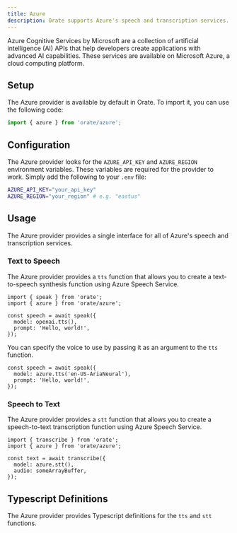 ```yaml
---
title: Azure
description: Orate supports Azure's speech and transcription services.
---
```



Azure Cognitive Services by Microsoft are a collection of artificial intelligence (AI) APIs that help developers create applications with advanced AI capabilities. These services are available on Microsoft Azure, a cloud computing platform. 

## Setup

The Azure provider is available by default in Orate. To import it, you can use the following code:

```ts
import { azure } from 'orate/azure';
```

## Configuration

The Azure provider looks for the `AZURE_API_KEY` and `AZURE_REGION` environment variables. These variables are required for the provider to work. Simply add the following to your `.env` file:

```bash
AZURE_API_KEY="your_api_key"
AZURE_REGION="your_region" # e.g. "eastus"
```

## Usage

The Azure provider provides a single interface for all of Azure's speech and transcription services.

### Text to Speech

The Azure provider provides a `tts` function that allows you to create a text-to-speech synthesis function using Azure Speech Service.

```tsx
import { speak } from 'orate';
import { azure } from 'orate/azure';

const speech = await speak({
  model: openai.tts(),
  prompt: 'Hello, world!',
});
```

You can specify the voice to use by passing it as an argument to the `tts` function.

```tsx
const speech = await speak({
  model: azure.tts('en-US-AriaNeural'),
  prompt: 'Hello, world!',
});
```

### Speech to Text

The Azure provider provides a `stt` function that allows you to create a speech-to-text transcription function using Azure Speech Service.

```tsx
import { transcribe } from 'orate';
import { azure } from 'orate/azure';

const text = await transcribe({
  model: azure.stt(),
  audio: someArrayBuffer,
});
```

## Typescript Definitions

The Azure provider provides Typescript definitions for the `tts` and `stt` functions.

